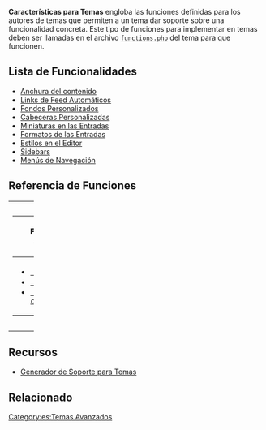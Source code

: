 {{Languages|
{{en|Theme Features}}
{{es|Características para Temas}}
{{zh-cn|主题特性}}
{{ja|テーマ機能}}
}}

'''Características para Temas''' engloba las funciones definidas para los autores de temas que permiten a un tema dar soporte sobre una funcionalidad concreta. Este tipo de funciones para implementar en temas deben ser llamadas en el archivo [[es:Desarrollo de temas#Archivo de Funciones|<tt>functions.php</tt>]] del tema para que funcionen.

== Lista de Funcionalidades ==

* [[es:Anchura del contenido | Anchura del contenido]]
* [[es:Links de Feed Automáticos | Links de Feed Automáticos]]
* [[es:Fondos Personalizados | Fondos Personalizados]]
* [[es:Cabeceras Personalizadas | Cabeceras Personalizadas]]
* [[es:Miniaturas en las Entradas | Miniaturas en las Entradas]]
* [[es:Formatos de las Entradas | Formatos de las Entradas]]
* [[es:Estilos en el Editor | Estilos en el Editor]]
* [[es:Sidebars | Sidebars]]
* [[es:Menús de Navegación | Menús de Navegación]]

== Referencia de Funciones ==

{| cellspacing="10" width="100%"
|- valign="top"
| width="50%" |

{| class="widefat"
|- style="background:#464646; color:#d7d7d7;"
! '''Funciones Básicas de Soporte para Temas'''
|-
|
* <tt>[[es:Referencia_de_Funciones/add_theme_support | add_theme_support()]]</tt>
* <tt>[[es:Referencia_de_Funciones/remove_theme_support | remove_theme_support()]]</tt>
* <tt>[[es:Referencia_de_Funciones/current_theme_supports | current_theme_supports()]]</tt>
|}

| width="50%" |

{| class="widefat"
|- style="background:#464646; color:#d7d7d7;"
! '''Funciones Extra de Soporte para Temas'''
|-
|
* <tt>[[es:Referencia_de_Funciones/register_sidebars | register_sidebars()]]</tt>
* <tt>[[es:Referencia_de_Funciones/register_nav_menus | register_nav_menus()]]</tt>
* <tt>[[es:Referencia_de_Funciones/add_editor_style | add_editor_style()]]</tt>
* <tt>[[es:Anchura del Contenido | $content_width]]</tt>
|}
|}
== Recursos ==

* [http://generatewp.com/theme-support/ Generador de Soporte para Temas]

== Relacionado ==
{{Soporte para Temas}}

[[Category:es:Temas Avanzados]]